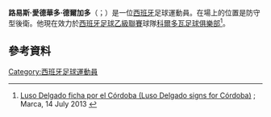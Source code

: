 '''路易斯·愛德華多·德爾加多'''（{{lang-es|Luis Eduardo Delgado}}；{{bd|1984年|12月4日}}）是一位[[西班牙|西班牙]]足球運動員。在場上的位置是防守型後衛。他現在效力於[[西班牙足球乙級聯賽|西班牙足球乙級聯賽]]球隊[[科爾多瓦足球俱樂部|科爾多瓦足球俱樂部]]<ref>[http://www.marca.com/2013/07/14/futbol/equipos/cordoba/1373808497.html Luso Delgado ficha por el Córdoba (Luso Delgado signs for Córdoba)] {{Wayback|url=http://www.marca.com/2013/07/14/futbol/equipos/cordoba/1373808497.html |date=20200810063225 }}; Marca, 14 July 2013 {{es icon}}</ref>。
==參考資料==
{{Reflist}}

{{DEFAULTSORT: Delgado, Luso}}
[[Category:西班牙足球運動員|Category:西班牙足球運動員]]